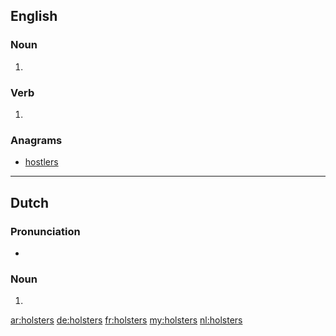 ==English==

===Noun===
{{head|en|plural}}

# {{plural of|holster|lang=en}}

===Verb===
{{head|en}}

# {{en-third-person singular of|holster}}

===Anagrams===
* [[hostlers#English|hostlers]]

----

==Dutch==

===Pronunciation===
* {{audio|Nl-holsters.ogg|Audio|lang=nl}}

===Noun===
{{head|nl}}

# {{nl-noun form of|pl|holster}}

[[ar:holsters]]
[[de:holsters]]
[[fr:holsters]]
[[my:holsters]]
[[nl:holsters]]